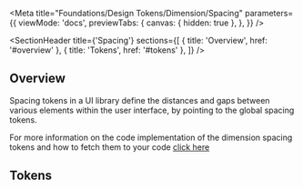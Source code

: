 
<Meta
  title="Foundations/Design Tokens/Dimension/Spacing"
  parameters={{
    viewMode: 'docs',
    previewTabs: {
      canvas: { hidden: true },
    },
  }}
/>

<SectionHeader
  title={'Spacing'}
  sections={[
    { title: 'Overview', href: '#overview' },
    { title: 'Tokens', href: '#tokens' },
  ]}
/>

## Overview

Spacing tokens in a UI library define the distances and gaps between various elements within the user interface, by pointing to the global spacing tokens.

For more information on the code implementation of the dimension spacing tokens and how to fetch them to your code [click here](../?path=/docs/utilities-theme-utilities--overview)

## Tokens

<SpacingSizingShowcase type="dimension" />
